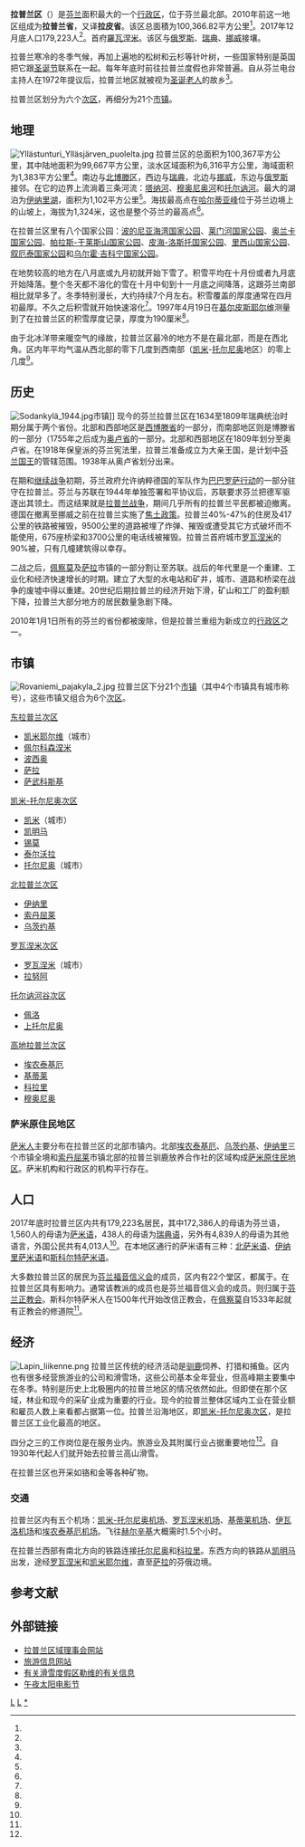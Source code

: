 {{Infobox Settlement
| name                    = 拉普蘭區
| native_name             = {{native name|fi|Lappi}}<br/>{{native name|sv|Lappland}}
| settlement_type         = [[芬蘭行政區|行政區]]
| image_shield            = Lapin maakunnan vaakuna.svg
| shield_size             = 75px
| image_map               = Lappi sijainti Suomi.svg
| mapsize                 = 150px
| map_caption             = 拉普兰区在芬兰的位置
| subdivision_type        = 國家
| subdivision_name        = [[芬蘭|芬蘭]]
| seat_type               = 首府
| seat                    = [[羅瓦涅米|羅瓦涅米]]
| leader_title            = 
| leader_name             = 
| area_footnotes          = <ref name="area"/>
| area_total_km2          = 100366.82
| area_land_km2           = 92660.37
| area_water_km2          = 7704.45
| population_footnotes    = <ref name="人口2017"/>
| population_total        = 179223
| population_as_of        = 2017年12月
| population_density_km2  = auto
| timezone1               = [[欧洲东部时间|EET]]
| utc_offset1             = +2
| timezone1_DST           = [[欧洲东部夏令时间|EEST]]
| utc_offset1_DST         = +3
| iso_code                = FI-10
| blank_name_sec2         = 区鸟
| blank_info_sec2         = [[蓝点颏|蓝点颏]] (''Luscinia svecica'')
| blank1_name_sec2        = 区鱼
| blank1_info_sec2        = [[大西洋鲑|大西洋鲑]] (''Salmo salar'')
| blank2_name_sec2        = 区花
| blank2_info_sec2        = {{le|Trollius europaeus|Trollius europaeus}} (''Trollius europaeus'')
| website                 = {{URL|https://www.lapinliitto.fi/}}
| footnotes               = 
}}

'''拉普兰区'''（{{lang-fi|Lapin maakunta}}）是[[芬兰|芬兰]]面积最大的一个[[芬兰行政区|行政区]]，位于芬兰最北部。2010年前这一地区组成为'''拉普兰省'''，又译'''拉皮省'''。该区总面積为100,366.82平方公里<ref name="area"/>。2017年12月底人口179,223人<ref name="人口2017"/>。首府[[羅瓦涅米|羅瓦涅米]]。该区与[[俄罗斯|俄罗斯]]、[[瑞典|瑞典]]、[[挪威|挪威]]接壤。

拉普兰寒冷的冬季气候，再加上遍地的松树和云杉等针叶树，一些国家特别是英国把它跟[[圣诞节|圣诞节]]联系在一起。每年年底时前往拉普兰度假也非常普遍。自从芬兰电台主持人{{le|马尔库斯·劳蒂奥|Markus Rautio}}在1972年提议后，拉普兰地区就被视为[[圣诞老人|圣诞老人]]的故乡<ref name="santa"/>。

拉普兰区划分为六个[[芬蘭次區|次区]]，再细分为21个[[芬兰市镇|市镇]]。

== 地理 ==
[[File:Yllästunturi_Ylläsjärven_puolelta.jpg|thumb]]
拉普兰区的总面积为100,367平方公里，其中陆地面积为99,667平方公里，淡水区域面积为6,316平方公里，海域面积为1,383平方公里<ref name="area"/>。南边与[[北博滕区|北博滕区]]，西边与[[瑞典|瑞典]]，北边与[[挪威|挪威]]，东边与[[俄罗斯|俄罗斯]]接邻。在它的边界上流淌着三条河流：[[塔纳河_(挪威)|塔纳河]]、[[穆奥尼奥河|穆奥尼奥河]]和[[托尔讷河|托尔讷河]]。最大的湖泊为[[伊纳里湖|伊纳里湖]]，面积为1,102平方公里<ref name="EB_LInari"/>。海拔最高点在[[哈尔蒂亚峰|哈尔蒂亚峰]]位于芬兰边境上的山坡上，海拔为1,324米，这也是整个芬兰的最高点<ref name="korkein"/>。

在拉普兰区里有八个国家公园：[[波的尼亚海湾国家公园|波的尼亚海湾国家公园]]、[[莱门河国家公园|莱门河国家公园]]、[[奥兰卡国家公园|奥兰卡国家公园]]、[[帕拉斯-于莱斯山国家公园|帕拉斯-于莱斯山国家公园]]、[[皮海-洛斯托国家公园|皮海-洛斯托国家公园]]、[[里西山国家公园|里西山国家公园]]、[[叙厄泰国家公园|叙厄泰国家公园]]和[[乌尔霍·吉科宁国家公园|乌尔霍·吉科宁国家公园]]。

在地势较高的地方在八月底或九月初就开始下雪了。积雪平均在十月份或者九月底开始降落。整个冬天都不溶化的雪在十月中旬到十一月底之间降落，这跟芬兰南部相比就早多了。冬季特别漫长，大约持续7个月左右。积雪覆盖的厚度通常在四月初最厚。不久之后积雪就开始快速溶化<ref name="snow"/>。1997年4月19日在[[基尔皮斯耶尔维|基尔皮斯耶尔维]]测量到了在拉普兰区的积雪厚度记录，厚度为190厘米<ref name="snow_rec"/>。

由于北冰洋带来暖空气的缘故，拉普兰区最冷的地方不是在最北部，而是在西北角。区内年平均气温从西北部的零下几度到西南部（[[凯米|凯米]]-[[托尔尼奥|托尔尼奥]]地区）的零上几度<ref name="ilmasto"/>。

== 历史 ==
[[File:Sodankylä_1944.jpg|thumb]]市镇]]
现今的芬兰拉普兰区在1634至1809年瑞典统治时期分属于两个省份。北部和西部地区是[[西博滕省|西博滕省]]的一部分，而南部地区则是博滕省的一部分（1755年之后成为[[奥卢省|奥卢省]]的一部分。北部和西部地区在1809年划分至奥卢省。在1918年保皇派的芬兰宪法里，拉普兰准备成立为大亲王国，是计划中[[芬蘭王國|芬兰国王]]的管辖范围。1938年{{le|拉普兰省 (芬兰历史省份)|Lapland (former province of Finland)|拉普兰省}}从奥卢省划分出来。

在{{le|战间和平|Interim Peace}}期和[[继续战争|继续战争]]初期，芬兰政府允许纳粹德国的军队作为[[巴巴罗萨行动|巴巴罗萨行动]]的一部分驻守在拉普兰。芬兰与苏联在1944年单独签署和平协议后，苏联要求芬兰把德军驱逐出其领土。而这结果就是[[拉普兰战争|拉普兰战争]]，期间几乎所有的拉普兰平民都被迫撤离。德国在撤离至挪威之前在拉普兰实施了[[焦土政策|焦土政策]]。拉普兰40%-47%的住房及417公里的铁路被摧毁，9500公里的道路被埋了炸弹、摧毁或遭受其它方式破坏而不能使用，675座桥梁和3700公里的电话线被摧毁。拉普兰首府城市[[罗瓦涅米|罗瓦涅米]]的90%被{{le|罗瓦涅米战役|Battle of Rovaniemi|烧毁}}，只有几幢建筑得以幸存。

二战之后，[[佩察莫省|佩察莫]]及[[萨拉_(芬兰)|萨拉]]市镇的一部分割让至苏联。战后的年代里是一个重建、工业化和经济快速增长的时期。建立了大型的水电站和矿井，城市、道路和桥梁在战争的废墟中得以重建。20世纪后期拉普兰的经济开始下滑，矿山和工厂的盈利额下降，拉普兰大部分地方的居民数量急剧下降。

2010年1月1日所有的芬兰的省份都被废除，但是拉普兰重组为新成立的[[芬兰行政区|行政区]]之一。

== 市镇 ==
[[File:Rovaniemi_pajakyla_2.jpg|thumb]]
拉普兰区下分21个[[芬兰市镇|市镇]]（其中4个市镇具有城市称号），这些市镇又组合为6个[[芬蘭次區|次区]]。

;[[东拉普兰次区|东拉普兰次区]]
{{div col|colwidth=20em}}
* [[凯米耶尔维|凯米耶尔维]]（城市）
* [[佩尔科森涅米|佩尔科森涅米]]
* [[波西奥|波西奥]]
* [[薩拉_(芬蘭)|萨拉]]
* [[萨武科斯基|萨武科斯基]]
{{div col end}}

;[[凯米-托尔尼奥次区|凯米-托尔尼奥次区]]
{{div col|colwidth=20em}}
* [[凯米|凯米]]（城市）
* [[凯明马|凯明马]]
* [[锡莫|锡莫]]
* [[泰尔沃拉|泰尔沃拉]]
* [[托尔尼奥|托尔尼奥]]（城市）
{{div col end}}

;[[北拉普兰次区|北拉普兰次区]]
{{div col|colwidth=20em}}
* [[伊纳里|伊纳里]]
* [[索丹屈莱|索丹屈莱]]
* [[乌茨约基|乌茨约基]]
{{div col end}}

;[[罗瓦涅米次区|罗瓦涅米次区]]
{{div col|colwidth=20em}}
* [[罗瓦涅米|罗瓦涅米]]（城市）
* [[拉努阿|拉努阿]]
{{div col end}}

;[[托尔讷河谷次区|托尔讷河谷次区]]
{{div col|colwidth=20em}}
* [[佩洛|佩洛]]
* [[上托尔尼奥|上托尔尼奥]]
{{div col end}}

;[[高地拉普兰次区|高地拉普兰次区]]
{{div col|colwidth=20em}}
* [[埃农泰基厄|埃农泰基厄]]
* [[基蒂莱|基蒂莱]]
* [[科拉里|科拉里]]
* [[穆奥尼奥|穆奥尼奥]]
{{div col end}}

=== 萨米原住民地区 ===
[[萨米人|萨米人]]主要分布在拉普兰区的北部市镇内。北部[[埃农泰基厄|埃农泰基厄]]、[[乌茨约基|乌茨约基]]、[[伊纳里|伊纳里]]三个市镇全境和[[索丹屈莱|索丹屈莱]]市镇北部的拉普兰驯鹿放养合作社的区域构成[[萨米原住民地区|萨米原住民地区]]。萨米机构和行政区的机构平行存在。

== 人口 ==
2017年底时拉普兰区内共有179,223名居民，其中172,386人的母语为芬兰语，1,560人的母语为[[萨米语|萨米语]]，438人的母语为[[瑞典语|瑞典语]]，另外有4,839人的母语为其他语言，外国公民共有4,013人<ref name="人口2017"/>。在本地区通行的萨米语有三种：[[北萨米语|北萨米语]]、[[伊纳里萨米语|伊纳里萨米语]]和[[斯科尔特萨米语|斯科尔特萨米语]]。

大多数拉普兰区的居民为[[芬兰福音信义会|芬兰福音信义会]]的成员，区内有22个堂区，都属于{{le|奥卢教区|Diocese of Oulu}}。{{le|莱斯塔迪乌斯教派|Laestadianism}}在拉普兰区具有影响力。通常该教派的成员也是芬兰福音信义会的成员。{{le|斯科尔特萨米人|Skolts}}则归属于[[芬兰正教会|芬兰正教会]]。斯科尔特萨米人在1500年代开始改信正教会，在[[佩察莫省|佩察莫]]自1533年起就有正教会的修道院<ref name="petsamo"/>。

== 经济 ==
[[File:Lapin_liikenne.png|thumb]]
拉普兰区传统的经济活动是[[驯鹿|驯鹿]]饲养、打猎和捕鱼。区内也有很多经营旅游业的公司和滑雪场，这些公司基本全年营业，但高峰期主要集中在冬季。特别是历史上北极圈内的拉普兰地区的情况依然如此。但即使在那个区域，林业和现今的采矿业成为重要的行业。现今的拉普兰整体区域内工业在营业额和雇员人数上来看都占据第一位。拉普兰沿海地区，即[[凯米-托尔尼奥次区|凯米-托尔尼奥次区]]，是拉普兰区工业化最高的地区。

四分之三的工作岗位是在服务业内。旅游业及其附属行业占据重要地位<ref name="työm"/>。自1930年代起人们就开始去拉普兰高山滑雪。

在拉普兰区也开采如铬和金等各种矿物。

=== 交通 ===
拉普兰区内有五个机场：[[凯米-托尔尼奥机场|凯米-托尔尼奥机场]]、[[罗瓦涅米机场|罗瓦涅米机场]]、[[基蒂莱机场|基蒂莱机场]]、[[伊瓦洛机场|伊瓦洛机场]]和[[埃农泰基厄机场|埃农泰基厄机场]]。飞往[[赫尔辛基|赫尔辛基]]大概需时1.5个小时。

在拉普兰西部有南北方向的铁路连接[[托尔尼奥|托尔尼奥]]和[[科拉里|科拉里]]。东西方向的铁路从[[凯明马|凯明马]]出发，途经[[罗瓦涅米|罗瓦涅米]]和[[凯米耶尔维|凯米耶尔维]]，直至[[萨拉_(芬兰)|萨拉]]的芬俄边境。

== 参考文献 ==
{{Reflist|30em|refs=
<ref name="area">{{cite web | url = http://www.maanmittauslaitos.fi/sites/default/files/alat16_su_nimet.xlsx | title = Suomen pinta-ala kunnittain 1.1.2016 | format = xlsx | language = fi | publisher = Maanmittauslaitos | date = 2016-01-01 | accessdate = 2017-04-25 | archive-date = 2016-03-11 | archive-url = https://web.archive.org/web/20160311024529/http://www.maanmittauslaitos.fi/sites/default/files/alat16_su_nimet.xlsx | dead-url = no }}</ref>

<ref name="人口2017">{{cite web | url = http://pxnet2.stat.fi/PXWeb/pxweb/fi/StatFin/StatFin__vrm__vaerak/statfin_vaerak_pxt_011.px | title = Väestö kielen mukaan sekä ulkomaan kansalaisten määrä ja maa-pinta-ala alueittain 1980 - 2017 | language = fi | publisher = Tilastokeskus | accessdate = 2018-12-23 | archive-url = https://web.archive.org/web/20180617142223/http://pxnet2.stat.fi/PXWeb/pxweb/fi/StatFin/StatFin__vrm__vaerak/statfin_vaerak_pxt_011.px | archive-date = 2018-06-17 | dead-url = yes }}</ref>

<ref name="santa">{{cite web | url = https://www.smithsonianmag.com/travel/where-santa-claus-live-hometown-north-pole-180953723/ | title = Where Does Santa Live? The North Pole Isn’t Always the Answer | author = Geiling, Natasha | language = en | publisher = Smithsonian Institution | date = 2014-12-24 | accessdate = 2017-12-25 | archive-date = 2020-12-26 | archive-url = https://web.archive.org/web/20201226033302/https://www.smithsonianmag.com/travel/where-santa-claus-live-hometown-north-pole-180953723/ | dead-url = no }}</ref>

<ref name="EB_LInari">{{cite web | url = https://global.britannica.com/place/Lake-Inari | title = Lake Inari | language = en | publisher = Encyclopædia Britannica | date = 2006-07-09 | accessdate = 2017-04-26 }}</ref>

<ref name="korkein">{{cite web | url = http://www.tekniikkatalous.fi/arkisto/2009-10-26/Halti-ei-ole-Suomen-korkein-huippu-3280562.html | title = Halti ei ole Suomen korkein huippu | author = Kangasniemi, Tuomas | language = fi | publisher = tekniikkatalous.fi | date = 2009-10-26 | accessdate = 2017-04-26 | archive-date = 2016-09-02 | archive-url = https://web.archive.org/web/20160902174517/http://www.tekniikkatalous.fi/arkisto/2009-10-26/Halti-ei-ole-Suomen-korkein-huippu-3280562.html | dead-url = no }}</ref>

<ref name="snow">{{cite web | url = http://en.ilmatieteenlaitos.fi/snow-statistics | title = Snow statistics | language = en | publisher = ilmatieteenlaitos.fi | accessdate = 2017-04-26 | archive-date = 2021-01-15 | archive-url = https://web.archive.org/web/20210115175759/https://en.ilmatieteenlaitos.fi/snow-statistics | dead-url = no }}</ref>

<ref name="snow_rec">{{cite web | url = http://ilmatieteenlaitos.fi/saaennatyksia | title = Sääennätyksiä | language = fi | publisher = ilmatieteenlaitos.fi | accessdate = 2017-04-26 | archive-date = 2021-02-24 | archive-url = https://web.archive.org/web/20210224122451/https://www.ilmatieteenlaitos.fi/saaennatyksia | dead-url = no }}</ref>

<ref name="ilmasto">{{cite web | url = https://ilmasto-opas.fi/en/ilmastonmuutos/suomen-muuttuva-ilmasto/-/artikkeli/1c8d317b-5e65-4146-acda-f7171a0304e1/nykyinen-ilmasto-30-vuoden-keskiarvot.html | title = Present climate - 30 year mean values | language = en | publisher = ilmasto-opas.fi | accessdate = 2017-04-26 | archive-date = 2021-03-08 | archive-url = https://web.archive.org/web/20210308195254/https://ilmasto-opas.fi/en/ilmastonmuutos/suomen-muuttuva-ilmasto/-/artikkeli/1c8d317b-5e65-4146-acda-f7171a0304e1/nykyinen-ilmasto-30-vuoden-keskiarvot.html | dead-url = no }}</ref>

<ref name="petsamo">{{cite web | url = https://www.petsamoseura.net/249 | title = Lapin ortodoksinen seurakunta Petsamo-sali Rovaniemen seurakuntakeskukseen | language = fi | publisher = Turjanmeren maa Petsamo-Seura ry | accessdate = 2018-12-23 | archive-date = 2021-01-19 | archive-url = https://web.archive.org/web/20210119013558/https://www.petsamoseura.net/249 | dead-url = no }}</ref>

<ref name="työm">{{cite web | url = https://ec.europa.eu/eures/main.jsp?countryId=FI&acro=lmi&showRegion=true&lang=fi&mode=text&regionId=FI1&nuts2Code=FI18&nuts3Code=FI183&catId=7500 | title = Lyhyt katsaus työmarkkinoihin | language = fi | publisher = EURES | date = 2018-11 | accessdate = 2018-12-25 | archive-date = 2020-03-28 | archive-url = https://web.archive.org/web/20200328024838/https://ec.europa.eu/eures/main.jsp?countryId=FI&acro=lmi&showRegion=true&lang=fi&mode=text&regionId=FI1&nuts2Code=FI18&nuts3Code=FI183&catId=7500 | dead-url = no }}</ref>
}}

== 外部链接 ==
{{commonscat|Lapland, Finland}}
* [https://www.lapinliitto.fi/ 拉普兰区域理事会网站] {{Wayback|url=https://www.lapinliitto.fi/ |date=20210830222608 }} {{fi}} {{en}} {{se icon}}
* [https://www.lapland.fi/ 旅游信息网站] {{Wayback|url=https://www.lapland.fi/ |date=20210526113027 }} {{fi}} {{en}}
* [https://www.levi-lapland.com/ 有关滑雪度假区勒维的有关信息] {{Wayback|url=https://www.levi-lapland.com/ |date=20210824142600 }} {{en}}
* [https://msfilmfestival.fi/en/ 午夜太阳电影节] {{Wayback|url=https://msfilmfestival.fi/en/ |date=20171222104921 }} {{en}} {{fi}}

{{Authority control}}
{{拉普蘭區}}
{{maakunta}}
{{Provinces of Finland}}

[[Category:芬蘭省份|L]]
[[Category:芬蘭區份|L]]
[[Category:拉普蘭區|*]]